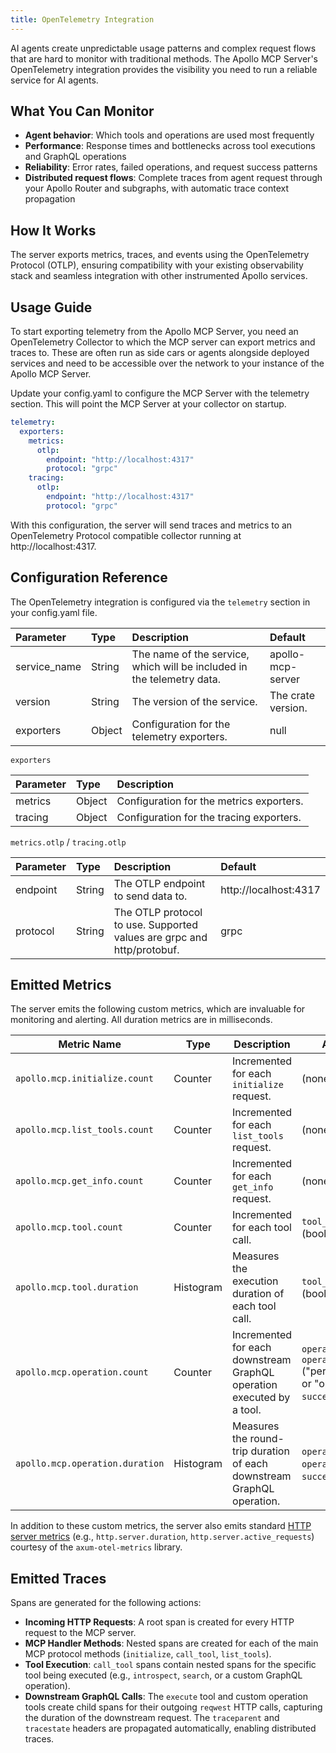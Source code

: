 ```yaml
---
title: OpenTelemetry Integration
---
```


AI agents create unpredictable usage patterns and complex request flows that are hard to monitor with traditional methods. The Apollo MCP Server's OpenTelemetry integration provides the visibility you need to run a reliable service for AI agents.

## **What You Can Monitor**

- **Agent behavior**: Which tools and operations are used most frequently
- **Performance**: Response times and bottlenecks across tool executions and GraphQL operations  
- **Reliability**: Error rates, failed operations, and request success patterns
- **Distributed request flows**: Complete traces from agent request through your Apollo Router and subgraphs, with automatic trace context propagation

## **How It Works**

The server exports metrics, traces, and events using the OpenTelemetry Protocol (OTLP), ensuring compatibility with your existing observability stack and seamless integration with other instrumented Apollo services.

## Usage Guide

To start exporting telemetry from the Apollo MCP Server, you need an OpenTelemetry Collector to which the MCP server can export metrics and traces to.
These are often run as side cars or agents alongside deployed services and need to be accessible over the network to your instance of the Apollo MCP Server.

Update your config.yaml to configure the MCP Server with the telemetry section. This will point the MCP Server at your collector on startup.

```yaml
telemetry:
  exporters:
    metrics:
      otlp:
        endpoint: "http://localhost:4317"
        protocol: "grpc"
    tracing:
      otlp:
        endpoint: "http://localhost:4317"
        protocol: "grpc"
```
With this configuration, the server will send traces and metrics to an OpenTelemetry Protocol compatible collector running at http://localhost:4317.

## Configuration Reference

The OpenTelemetry integration is configured via the `telemetry` section in your config.yaml file.

| Parameter | Type | Description | Default |
| :--- | :--- | :--- | :--- |
| service_name | String | The name of the service, which will be included in the telemetry data. | apollo-mcp-server |
| version | String | The version of the service. | The crate version. |
| exporters | Object | Configuration for the telemetry exporters. | null |


`exporters`

| Parameter | Type | Description |
| :--- | :--- | :--- |
| metrics | Object | Configuration for the metrics exporters. |
| tracing | Object | Configuration for the tracing exporters. |


`metrics.otlp` / `tracing.otlp`

| Parameter | Type | Description | Default |
| :--- | :--- | :--- | :--- |
| endpoint | String | The OTLP endpoint to send data to. | http://localhost:4317 |
| protocol | String | The OTLP protocol to use. Supported values are grpc and http/protobuf. | grpc |


## Emitted Metrics

The server emits the following custom metrics, which are invaluable for monitoring and alerting. All duration metrics are in milliseconds.

| Metric Name | Type | Description | Attributes |
|---|---|---|---|
| `apollo.mcp.initialize.count` | Counter | Incremented for each `initialize` request. | (none) |
| `apollo.mcp.list_tools.count` | Counter | Incremented for each `list_tools` request. | (none) |
| `apollo.mcp.get_info.count` | Counter | Incremented for each `get_info` request. | (none) |
| `apollo.mcp.tool.count` | Counter | Incremented for each tool call. | `tool_name`, `success` (bool) |
| `apollo.mcp.tool.duration` | Histogram | Measures the execution duration of each tool call. | `tool_name`, `success` (bool) |
| `apollo.mcp.operation.count`| Counter | Incremented for each downstream GraphQL operation executed by a tool. | `operation.id`, `operation.type` ("persisted_query" or "operation"), `success` (bool) |
| `apollo.mcp.operation.duration`| Histogram | Measures the round-trip duration of each downstream GraphQL operation. | `operation.id`, `operation.type`, `success` (bool) |

In addition to these custom metrics, the server also emits standard [HTTP server metrics](https://opentelemetry.io/docs/specs/semconv/http/http-metrics/) (e.g., `http.server.duration`, `http.server.active_requests`) courtesy of the `axum-otel-metrics` library.


## Emitted Traces

Spans are generated for the following actions:

*   **Incoming HTTP Requests**: A root span is created for every HTTP request to the MCP server.
*   **MCP Handler Methods**: Nested spans are created for each of the main MCP protocol methods (`initialize`, `call_tool`, `list_tools`).
*   **Tool Execution**: `call_tool` spans contain nested spans for the specific tool being executed (e.g., `introspect`, `search`, or a custom GraphQL operation).
*   **Downstream GraphQL Calls**: The `execute` tool and custom operation tools create child spans for their outgoing `reqwest` HTTP calls, capturing the duration of the downstream request. The `traceparent` and `tracestate` headers are propagated automatically, enabling distributed traces.
